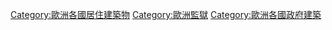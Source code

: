 {{container category}}

[[Category:歐洲各國居住建築物|Category:歐洲各國居住建築物]]
[[Category:歐洲監獄|Category:歐洲監獄]]
[[Category:歐洲各國政府建築|Category:歐洲各國政府建築]]